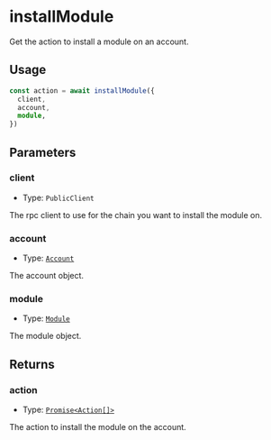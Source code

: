# installModule

Get the action to install a module on an account.

## Usage

```typescript copy
const action = await installModule({
  client,
  account,
  module,
})
```

## Parameters

### client

- Type: `PublicClient`

The rpc client to use for the chain you want to install the module on.

### account

- Type: [`Account`](/module-sdk/glossary/types.mdx#account)

The account object.

### module

- Type: [`Module`](/module-sdk/glossary/types.mdx#module)

The module object.

## Returns

### action

- Type: [`Promise<Action[]>`](/module-sdk/glossary/types#action)

The action to install the module on the account.

